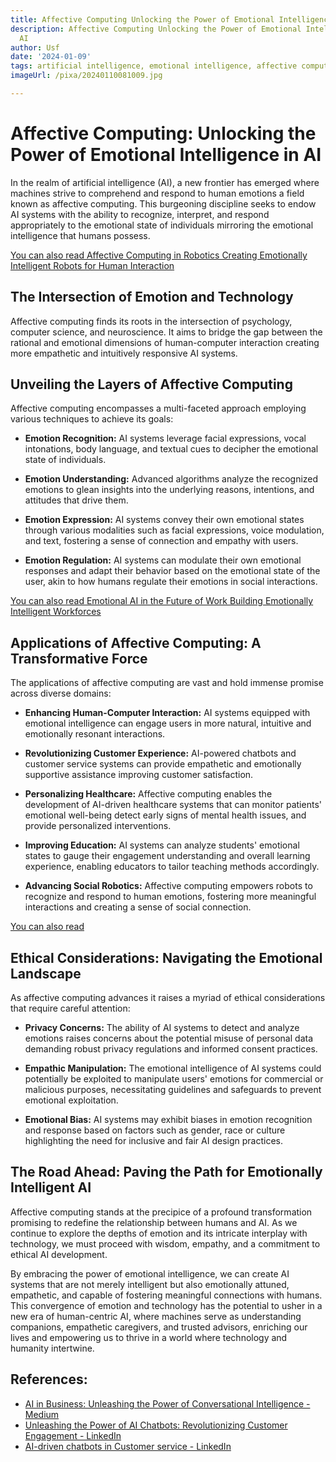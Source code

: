 ```yaml
---
title: Affective Computing Unlocking the Power of Emotional Intelligence in AI
description: Affective Computing Unlocking the Power of Emotional Intelligence in
  AI
author: Usf
date: '2024-01-09'
tags: artificial intelligence, emotional intelligence, affective computing
imageUrl: /pixa/20240110081009.jpg

---
```

# Affective Computing: Unlocking the  Power of  Emotional Intelligence in AI

In the realm of artificial intelligence  (AI), a new frontier has emerged where machines strive to comprehend and respond to  human emotions  a field known as affective computing.  This burgeoning discipline seeks to endow AI systems with the ability to recognize, interpret, and  respond appropriately  to the emotional state of  individuals  mirroring the emotional intelligence that humans possess.

[You can also read  Affective Computing in Robotics Creating  Emotionally Intelligent Robots for Human Interaction](Affective%20Computing%20in%20Robotics%20Creating%20Emotionally%20Intelligent%20Robots%20for%20Human%20Interaction)


## The Intersection of Emotion  and Technology

Affective computing finds its roots in the  intersection of psychology, computer science, and neuroscience. It aims  to bridge the gap between the rational and emotional dimensions of human-computer interaction creating more empathetic and intuitively responsive AI systems.

## Unveiling  the  Layers of Affective Computing

Affective computing  encompasses a multi-faceted approach employing various techniques to achieve its goals:

*  **Emotion Recognition:** AI systems leverage facial expressions,  vocal intonations, body language, and textual cues to decipher the emotional state of individuals.

* **Emotion Understanding:** Advanced algorithms analyze the recognized emotions to glean insights into the underlying  reasons, intentions, and attitudes that  drive them.

* **Emotion Expression:** AI systems convey their own emotional states through  various modalities such as facial expressions, voice modulation, and text, fostering a sense  of connection  and empathy with  users.

* **Emotion Regulation:** AI systems can  modulate  their own emotional responses and adapt their behavior based on the  emotional state  of the user, akin to how humans regulate their emotions in social interactions.

[You can also read Emotional AI  in the Future of Work Building Emotionally Intelligent  Workforces](Emotional%20AI%20in%20the%20Future%20of%20Work%20Building%20Emotionally%20Intelligent%20Workforces)


##  Applications of Affective Computing: A Transformative Force

The applications of affective computing are vast and hold  immense promise across diverse domains:

* **Enhancing Human-Computer Interaction:** AI systems equipped with emotional intelligence can engage users in  more natural, intuitive and emotionally resonant interactions.

* **Revolutionizing Customer Experience:** AI-powered chatbots and  customer service systems can provide empathetic and emotionally supportive assistance improving customer satisfaction.

* **Personalizing Healthcare:** Affective computing enables the development of AI-driven healthcare systems that can monitor patients' emotional well-being detect early signs  of mental health issues, and provide personalized interventions.

* **Improving Education:**  AI systems can analyze students' emotional states to gauge their engagement understanding and overall learning experience, enabling educators to tailor teaching methods accordingly.

* **Advancing Social Robotics:**  Affective computing empowers robots to recognize and  respond to human emotions, fostering more meaningful interactions and creating a sense of  social connection.

[You can also read ]()


##  Ethical Considerations: Navigating the Emotional Landscape

As affective  computing advances it raises a myriad of ethical considerations that require careful attention:

*  **Privacy Concerns:** The ability of AI systems  to detect and analyze emotions  raises concerns about the potential misuse of personal  data demanding robust privacy regulations and informed consent practices.

* **Empathic Manipulation:** The emotional intelligence of AI systems could potentially be exploited to  manipulate users' emotions for commercial or malicious purposes, necessitating guidelines and safeguards to  prevent emotional  exploitation.

*  **Emotional Bias:** AI systems may exhibit biases  in emotion recognition and response based on factors  such as gender, race or culture highlighting the need for inclusive and fair AI design practices.

## The Road Ahead: Paving the Path for Emotionally Intelligent AI

Affective computing stands at the precipice  of a profound transformation promising to redefine the relationship between  humans and AI. As we continue to explore the depths of emotion and its intricate interplay with technology, we must proceed with wisdom, empathy, and a commitment to ethical AI development.

By embracing the power of emotional intelligence, we can create AI systems that are not merely  intelligent but also emotionally attuned, empathetic, and  capable of fostering meaningful connections with humans. This convergence of emotion  and technology has the potential to usher  in a new era of human-centric AI, where machines serve as understanding companions, empathetic caregivers, and trusted advisors, enriching our  lives and empowering  us  to  thrive in a world where technology and humanity intertwine.

## References:
- [AI in Business: Unleashing the Power of Conversational Intelligence - Medium](https://medium.com/@fizamaqbool429/welcome-to-the-future-of-business-e951e656bb1e)
- [Unleashing the Power of AI Chatbots: Revolutionizing Customer Engagement - LinkedIn](https://www.linkedin.com/pulse/unleashing-power-ai-chatbots-revolutionizing-customer-technology-)
- [AI-driven chatbots in Customer service - LinkedIn](https://www.linkedin.com/pulse/ai-driven-chatbots-customer-service-skyluxinc)
